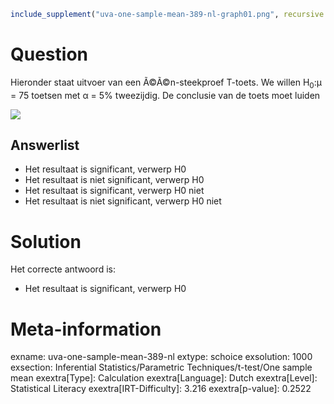 ```r
include_supplement("uva-one-sample-mean-389-nl-graph01.png", recursive = TRUE)
```

Question
========

Hieronder staat uitvoer van een Ã©Ã©n-steekproef T-toets. We willen
H~0~:μ = 75 toetsen met α = 5% tweezijdig. De conclusie van de toets
moet luiden


![](uva-one-sample-mean-389-nl-graph01.png)

Answerlist
----------

* Het resultaat is significant, verwerp H0
* Het resultaat is niet significant, verwerp H0
* Het resultaat is significant, verwerp H0 niet
* Het resultaat is niet significant, verwerp H0 niet

Solution
========

Het correcte antwoord is: 

* Het resultaat is significant, verwerp H0

Meta-information
================
exname: uva-one-sample-mean-389-nl
extype: schoice
exsolution: 1000
exsection: Inferential Statistics/Parametric Techniques/t-test/One sample mean
exextra[Type]: Calculation
exextra[Language]: Dutch
exextra[Level]: Statistical Literacy
exextra[IRT-Difficulty]: 3.216
exextra[p-value]: 0.2522
